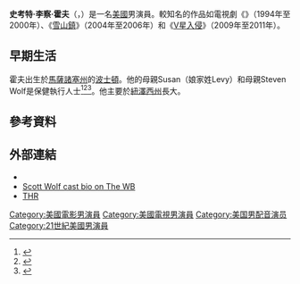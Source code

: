 {{noteTA
|G1=Show
|G2=Movie
|G3=TV
}}
{{藝人
| type        = 男演員
| name        = 史考特·霍夫
| foreignname = Scott Wolf
| image       = Scott Wolf by Gage Skidmore.jpg
| imagesize   = 
| caption     = 2010年7月24日，霍夫於[[聖地亞哥國際動漫展|聖地亞哥國際動漫展]]上
| birthname   = 史考特·李察·霍夫<br>（Scott Richard Wolf）
| birth_date  = {{Birth date and age|df=yes|1968|6|4}}
| birth_place = {{USA}}[[馬薩諸塞州|馬薩諸塞州]]，[[波士頓|波士頓]]
| other_name  = 
| occupation  = 演員
| yearsactive = 1990年至今
| spouse      = Kelley Marie Limp（2004年至今）
| children    = 3
| website     = 
| awards      = 
}}
'''史考特·李察·霍夫'''（{{lang-en|'''Scott Richard Wolf'''}}，{{bd|1968年|6月4日}}）是一名[[美國|美國]]男演員。較知名的作品如電視劇《{{le|五口之家|Party of Five}}》（1994年至2000年）、《[[雪山鎮_(電視劇)|雪山鎮]]》（2004年至2006年）和《[[V星入侵|V星入侵]]》（2009年至2011年）。

==早期生活==
霍夫出生於[[馬薩諸塞州|馬薩諸塞州]]的[[波士頓|波士頓]]。他的母親Susan（娘家姓Levy）和母親Steven Wolf是保健執行人士<ref>{{cite web |url=http://www.people.com/people/archive/article/0,,20105696,00.html |title=Scott Wolf - Most Beautiful, Scott Wolf |publisher=People.com |date=1995-05-08 |accessdate=2011-12-17 |archive-date=2011-03-30 |archive-url=https://web.archive.org/web/20110330081521/http://www.people.com/people/archive/article/0,,20105696,00.html |dead-url=no }}</ref><ref>{{cite web |url=http://www.filmreference.com/film/98/Scott-Wolf.html |title=Scott Wolf Biography (1968-) |publisher=Filmreference.com |date= |accessdate=2011-12-17 |archive-date=2011-10-28 |archive-url=https://web.archive.org/web/20111028162446/http://www.filmreference.com/film/98/Scott-Wolf.html |dead-url=no }}</ref><ref>{{cite web |url=http://familytreemaker.genealogy.com/users/h/a/r/Dorothy-G-Harper/WEBSITE-0001/UHP-0887.html |title=Kaplan/Metter/Rosenberg/Hochberg/Mossowitz/and in laws:Information about Scott Wolf |publisher=Familytreemaker.genealogy.com |date=1996-08-15 |accessdate=2014-08-04 |archive-date=2014-10-09 |archive-url=https://web.archive.org/web/20141009015006/http://familytreemaker.genealogy.com/users/h/a/r/Dorothy-G-Harper/WEBSITE-0001/UHP-0887.html |dead-url=no }}</ref>。他主要於[[紐澤西州|紐澤西州]]長大。

==參考資料==
{{reflist|30em}}

==外部連結==
{{Commons category|Scott Wolf}}
* {{IMDb name|937930}}
* [http://thewb.warnerbros.com/web/show_bio.jsp?id=EW-SWolf Scott Wolf cast bio on The WB] {{Wayback|url=http://thewb.warnerbros.com/web/show_bio.jsp?id=EW-SWolf |date=20060717050214 }}
* [http://www.hollywoodreporter.com/hr/content_display/television/news/e3ia6457d363dfaaf4317c3e7a743a64d35 THR] {{Wayback|url=http://www.hollywoodreporter.com/hr/content_display/television/news/e3ia6457d363dfaaf4317c3e7a743a64d35 |date=20090309180934 }}

{{DEFAULTSORT:Wolf, Scott}}
{{Authority control}}
[[Category:美國電影男演員|Category:美國電影男演員]]
[[Category:美國電視男演員|Category:美國電視男演員]]
[[Category:美国男配音演员|Category:美国男配音演员]]
[[Category:21世紀美國男演員|Category:21世紀美國男演員]]